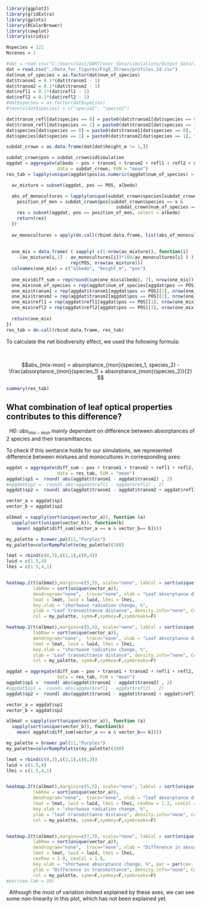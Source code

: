 
```r
library(ggplot2)
library(gridExtra)
library(gplots)
library(RColorBrewer)
library(cowplot)
library(viridis)

Nspecies = 121
Nscenes = 1
```



```r
#dat = read.csv("C:/Users/Gast/DART/user_data/simulations/Output_data/2_trees_test_lop_db/profiles_2d.csv")
dat = read.csv("./Data_for_figures/Fig5_2trees/profiles_2d.csv")
dat$num_of_species = as.factor(dat$num_of_species)
dat$transm1 = 0.1*(dat$transm1 - 1)
dat$transm2 = 0.1*(dat$transm2 - 1)
dat$refl1 = 0.1*(dat$refl1 - 1)
dat$refl2 = 0.1*(dat$refl2 - 1)
#dat$species = as.factor(dat$species)
#levels(dat$species) = c("specie1", "specie2")

dat$transm_refl[dat$species == 0] = paste0(dat$transm1[dat$species == 0], "_", dat$refl1[dat$species == 0])
dat$transm_refl[dat$species == 1] = paste0(dat$transm2[dat$species == 1], "_", dat$refl2[dat$species == 1])
dat$species[dat$species == 0] = paste0(dat$transm1[dat$species == 0], "_", dat$refl1[dat$species == 0])
dat$species[dat$species == 1] = paste0(dat$transm2[dat$species == 1], "_", dat$refl2[dat$species == 1])

subdat_crown = as.data.frame(dat[dat$height_m != 1,])
```



```r

subdat_crown$pos = subdat_crown$idSimulation
aggdat = aggregate(albedo ~ pos + transm1 + transm2 + refl1 + refl2 + num_of_species, 
                   data = subdat_crown, FUN = "mean")
res_tab = lapply(unique(aggdat$pos[as.numeric(aggdat$num_of_species) > 1]), function(POS) {

  av_mixture = subset(aggdat, pos == POS, albedo)

  abs_of_monocultures = lapply(unique(subdat_crown$species[subdat_crown$pos == POS]), function(x) {
    position_of_mon = subdat_crown$pos[subdat_crown$species == x & 
                                         subdat_crown$num_of_species == 1][1]
    res = subset(aggdat, pos == position_of_mon, select = albedo)
    return(res)
  })
    
  av_monocultures = apply(do.call(rbind.data.frame, list(abs_of_monocultures)), 1, mean)
  
  
  one_mix = data.frame( ( sapply( c(1:nrow(av_mixture)), function(i) 
    -(av_mixture[i,1] - av_monocultures[i])*100/av_monocultures[i] ) ), c(1:nrow(av_mixture)), 
                        rep(POS, nrow(av_mixture)))
  colnames(one_mix) = c("albedo", "height_m", "pos")
  
  one_mix$diff_sum = rep(round(sum(one_mix$albedo), 7), nrow(one_mix))
  one_mix$num_of_species = rep(aggdat$num_of_species[aggdat$pos == POS][1], nrow(one_mix))
  one_mix$transm1 = rep(aggdat$transm1[aggdat$pos == POS][1], nrow(one_mix))
  one_mix$transm2 = rep(aggdat$transm2[aggdat$pos == POS][1], nrow(one_mix))
  one_mix$refl1 = rep(aggdat$refl1[aggdat$pos == POS][1], nrow(one_mix))
  one_mix$refl2 = rep(aggdat$refl2[aggdat$pos == POS][1], nrow(one_mix))
  
  return(one_mix)
})
res_tab = do.call(rbind.data.frame, res_tab)
```

To calculate the net biodiversity effect, we used the following formula:

&nbsp;

$$abs_{mix-mon} = absorptance_{mon}(species_1, species_2) - \frac{absorptance_{mon}(species_1) + absorptance_{mon}(species_2)}{2} $$

```r
summary(res_tab)
```


## What combination of leaf optical properties contributes to this difference?

&nbsp;
H0: $abs_{mix-mon}$ mainly dependant on difference between absorptances of 2 species and their transmittances.

To check if this sentance holds for our simulations, we represented difference between mixtures and monocultures in corresponding axes:

```r

aggdat = aggregate(diff_sum ~ pos + transm1 + transm2 + refl1 + refl2, 
                   data = res_tab, FUN = "mean")
aggdat$sp1 =  round( abs(aggdat$transm1 - aggdat$transm2) , 2)
#aggdat$sp2 =  round( abs(aggdat$refl1 - aggdat$refl2) , 2)
aggdat$sp2 =  round( abs(aggdat$transm1 - aggdat$transm2 + aggdat$refl1 - aggdat$refl2) , 2)

vector_a = aggdat$sp1
vector_b = aggdat$sp2

albmat = sapply(sort(unique(vector_a)), function (a) 
  sapply(sort(unique(vector_b)), function(b) 
    mean( aggdat$diff_sum[vector_a == a & vector_b== b])))

my_palette = brewer.pal(11,"Purples")
my_palette=colorRampPalette(my_palette)(100)

lmat = rbind(c(0,3),c(2,1),c(0,4))
lwid = c(1.5,4)
lhei = c(1.5,4,1)


heatmap.2(t(albmat),margins=c(5,5), scale="none", labCol = sort(unique(vector_b)),
          labRow = sort(unique(vector_a)),
          dendrogram="none",  trace="none", xlab = "Leaf absorptance distance", key.title = NA, keysize = 1,
          lmat = lmat, lwid = lwid, lhei = lhei,
          key.xlab = "shortwave radiation change, %",
          ylab = "Leaf transmittance distance", density.info="none", Colv = NA, Rowv = NA,
          col = my_palette, symm=F,symkey=F,symbreaks=F)


```

```r
heatmap.2(t(albmat),margins=c(5,5), scale="none", labCol = sort(unique(vector_b)),
          labRow = sort(unique(vector_a)),
          dendrogram="none",  trace="none", xlab = "Leaf absorptance distance", key.title = NA, keysize = 1,
          lmat = lmat, lwid = lwid, lhei = lhei,
          key.xlab = "shortwave radiation change, %",
          ylab = "Leaf transmittance distance", density.info="none", Colv = NA, Rowv = NA,
          col = my_palette, symm=F,symkey=F,symbreaks=F)
```


```r
aggdat = aggregate(diff_sum ~ pos + transm1 + transm2 + refl1 + refl2, 
                   data = res_tab, FUN = "mean")
aggdat$sp1 =  round( abs(aggdat$transm1 - aggdat$transm2) , 2)
#aggdat$sp1 =  round( abs(aggdat$refl1 - aggdat$refl2) , 2)
aggdat$sp2 =  round( abs(aggdat$transm1 - aggdat$transm2 + aggdat$refl1 - aggdat$refl2) , 2)

vector_a = aggdat$sp1
vector_b = aggdat$sp2

albmat = sapply(sort(unique(vector_a)), function (a) 
  sapply(sort(unique(vector_b)), function(b) 
    mean( aggdat$diff_sum[vector_a == a & vector_b== b])))

my_palette = brewer.pal(11,"Purples")
my_palette=colorRampPalette(my_palette)(100)

lmat = rbind(c(0,3),c(2,1),c(0,3))
lwid = c(1.5,4)
lhei = c(1.5,4,1)


heatmap.2(t(albmat),margins=c(5,5), scale="none", labCol = sort(unique(vector_b)),
          labRow = sort(unique(vector_a)),
          dendrogram="none",  trace="none", xlab = "leaf absorptance distance", key.title = NA, keysize = 1,
          lmat = lmat, lwid = lwid, lhei = lhei, cexRow = 1.2, cexCol = 1.2, key = F,
          key.xlab = "shortwave radiation change, %",
          ylab = "leaf transmittance distance", density.info="none", Colv = NA, Rowv = NA,
          col = my_palette, symm=F,symkey=F,symbreaks=F)



```
```r
heatmap.2(t(albmat),margins=c(7,7), scale="none", labCol = sort(unique(vector_b)),
          labRow = sort(unique(vector_a)),
          dendrogram="none",  trace="none", xlab = "Difference in absorptance", key.title = NA, keysize = 1, 
          lmat = lmat, lwid = lwid, lhei = lhei,
          cexRow = 1.8, cexCol = 1.8,
          key.xlab = "shortwave absorptance change, %", par = par(cex.lab = 1.8, cex.axis = 1.8),
          ylab = "Difference in transmittance", density.info="none", Colv = NA, Rowv = NA,
          col = my_palette, symm=F,symkey=F,symbreaks=F)
#par(cex.lab = 10)
```



&nbsp;
Although the most of variation indeed explained by these axes, we can see some non-linearity in this plot, which has not been explained yet.
&nbsp;